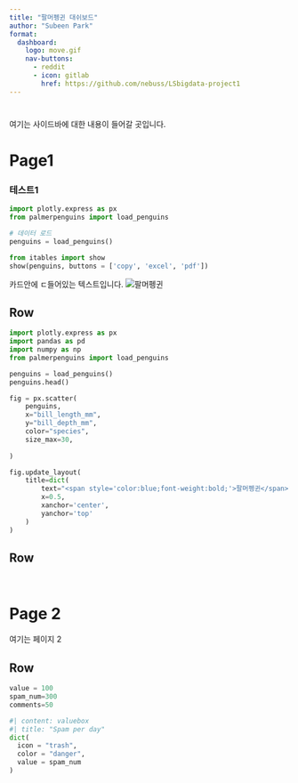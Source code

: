 ```yaml
---
title: "팔머펭귄 대쉬보드"
author: "Subeen Park"
format: 
  dashboard:
    logo: move.gif
    nav-buttons:
      - reddit
      - icon: gitlab
        href: https://github.com/nebuss/LSbigdata-project1
---
```

# {.sidebar}
여기는 사이드바에 대한 내용이 들어갈 곳입니다.

# Page1
###  테스트1 {.tabset}

```python
import plotly.express as px
from palmerpenguins import load_penguins

# 데이터 로드
penguins = load_penguins()

from itables import show
show(penguins, buttons = ['copy', 'excel', 'pdf'])


```

::: {.card title="My Title"}
카드안에 ㄷ들어있는 텍스트입니다.
![팔머펭귄](penguins.png)
:::


## Row {height=70%}

```python
import plotly.express as px
import pandas as pd
import numpy as np
from palmerpenguins import load_penguins

penguins = load_penguins()
penguins.head()

fig = px.scatter(
    penguins,
    x="bill_length_mm",
    y="bill_depth_mm",
    color="species",
    size_max=30,
    
)

fig.update_layout(
    title=dict(
        text="<span style='color:blue;font-weight:bold;'>팔머펭귄</span>",  # HTML 태그를 문자열로 처리
        x=0.5, 
        xanchor='center',
        yanchor='top'
    )
)
```

## Row {height=30%}

```python
```

```python
```


# Page 2

여기는 페이지 2

## Row 

```python

value = 100
spam_num=300
comments=50

```


```python
#| content: valuebox
#| title: "Spam per day"
dict(
  icon = "trash",
  color = "danger",
  value = spam_num
)
```
